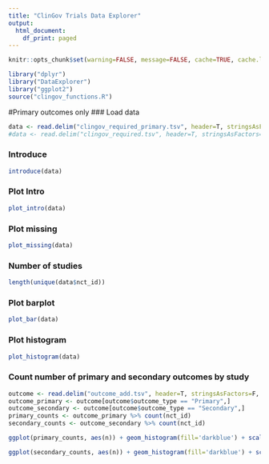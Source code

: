 ```yaml
---
title: "ClinGov Trials Data Explorer"
output:
  html_document:
    df_print: paged
---
```


```r
knitr::opts_chunk$set(warning=FALSE, message=FALSE, cache=TRUE, cache.lazy = FALSE)
```

```r
library("dplyr")
library("DataExplorer")
library("ggplot2")
source("clingov_functions.R")
```
#Primary outcomes only
### Load data
```r
data <- read.delim("clingov_required_primary.tsv", header=T, stringsAsFactors=F, row.names=NULL, sep="\t")
#data <- read.delim("clingov_required.tsv", header=T, stringsAsFactors=F, row.names=NULL, sep="\t")
```
### Introduce
```r
introduce(data)
```
### Plot Intro
```r
plot_intro(data)
```
### Plot missing
```r
plot_missing(data)
```
### Number of studies
```r
length(unique(data$nct_id))
```

### Plot barplot
```r
plot_bar(data)
```
### Plot histogram
```r
plot_histogram(data)
```

### Count number of primary and secondary outcomes by study
```r
outcome <- read.delim("outcome_add.tsv", header=T, stringsAsFactors=F, row.names=NULL, sep="\t")
outcome_primary <- outcome[outcome$outcome_type == "Primary",]
outcome_secondary <- outcome[outcome$outcome_type == "Secondary",]
primary_counts <- outcome_primary %>% count(nct_id)
secondary_counts <- outcome_secondary %>% count(nct_id)

ggplot(primary_counts, aes(n)) + geom_histogram(fill='darkblue') + scale_x_continuous(limits = c(0, 20)) + theme_Publication() + ggtitle("Number of primary outcomes per study")

ggplot(secondary_counts, aes(n)) + geom_histogram(fill='darkblue') + scale_x_continuous(limits = c(0, 40)) + theme_Publication() + ggtitle("Number of secondary outcomes per study")

```